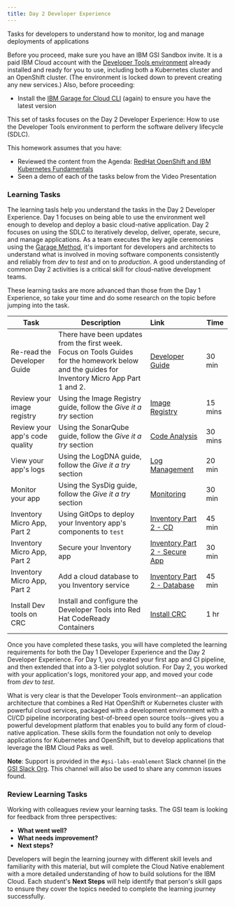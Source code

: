 ```yaml
---
title: Day 2 Developer Experience
---
```


<PageDescription>

Tasks for developers to understand how to monitor, log and manage deployments of applications

</PageDescription>


<InlineNotification>

Before you proceed, make sure you have an IBM GSI Sandbox invite. It is a paid IBM Cloud account with the [Developer Tools environment](https://ibm-garage-cloud.github.io/ibm-garage-developer-guide/overview) already installed and ready for you to use, including both a Kubernetes cluster and an OpenShift cluster. (The environment is locked down to prevent creating any new services.) Also, before proceeding:
- Install the [IBM Garage for Cloud CLI](https://ibm-garage-cloud.github.io/ibm-garage-developer-guide/getting-started/cli) (again) to ensure you have the latest version

</InlineNotification>

This set of tasks focuses on the Day 2 Developer Experience: How to use the Developer Tools environment to perform the software delivery lifecycle (SDLC).

This homework assumes that you have:
 - Reviewed the content from the Agenda: [RedHat OpenShift and IBM Kubernetes Fundamentals](enablement/agenda#redhat-openshift-and-ibm-kubernetes-fundamentals)
 - Seen a demo of each of the tasks below from the Video Presentation

### Learning Tasks

The learning tasls help you understand the tasks in the Day 2 Developer Experience. Day 1 focuses on being able to use the environment well enough to develop and deploy a basic cloud-native application. Day 2 focuses on using the SDLC to iteratively develop, deliver, operate, secure, and manage applications. As a team executes the key agile ceremonies using the [Garage Method](https://www.ibm.com/garage/method/cloud/), it's important for developers and architects to understand what is involved in moving software components consistently and reliably from *dev* to *test* and on to *production*. A good understanding of common Day 2 activities is a critical skill for cloud-native development teams.

These learning tasks are more advanced than those from the Day 1 Experience, so take your time and do some research on the topic before jumping into the task.

| Task                            | Description         | Link        | Time    |
| --------------------------------| ------------------  |:----------- |---------|
| Re-read the Developer Guide| There have been updates from the first week. Focus on Tools Guides for the homework below and the guides for Inventory Micro App Part 1 and 2. | [Developer Guide](https://ibm-garage-cloud.github.io/ibm-garage-developer-guide/overview) | 30 min |
| Review your image registry | Using the Image Registry guide, follow the _Give it a try_ section |[Image Registry](https://ibm-garage-cloud.github.io/ibm-garage-developer-guide/guides/image-registry#give-it-a-try) | 15 mins |
| Review your app's code quality | Using the SonarQube guide, follow the _Give it a try_ section |[Code Analysis](https://ibm-garage-cloud.github.io/ibm-garage-developer-guide/guides/code-analysis#give-it-a-try) | 30 mins |
| View your app's logs | Using the LogDNA guide, follow the _Give it a try_ section | [Log Management](https://ibm-garage-cloud.github.io/ibm-garage-developer-guide/guides/log-management#give-it-a-try) | 20 min |
| Monitor your app | Using the SysDig guide, follow the _Give it a try_ section | [Monitoring](https://ibm-garage-cloud.github.io/ibm-garage-developer-guide/guides/monitoring#give-it-a-try) | 30 min |
| Inventory Micro App, Part 2 | Using GitOps to deploy your Inventory app's components to `test` | [Inventory Part 2 - CD](https://ibm-garage-cloud.github.io/ibm-garage-developer-guide/practical/inventory-part2#using-cd-to-deliver-to-test) | 45 min |
| Inventory Micro App, Part 2 | Secure your Inventory app | [Inventory Part 2 - Secure App](https://ibm-garage-cloud.github.io/ibm-garage-developer-guide/practical/inventory-part2#securing-the-solution-with-app-id) | 30 min |
| Inventory Micro App, Part 2 | Add a cloud database to you Inventory service | [Inventory Part 2 - Database](https://ibm-garage-cloud.github.io/ibm-garage-developer-guide/practical/inventory-part2#add-a-cloudant-integration-to-your-backend-service) | 45 min |
| Install Dev tools on CRC | Install and configure the Developer Tools into Red Hat CodeReady Containers | [Install CRC](https://ibm-garage-cloud.github.io/ibm-garage-developer-guide/admin/installation-crc) | 1 hr |

Once you have completed these tasks, you will have completed the learning requirements for both the Day 1 Developer Experience and the Day 2 Developer Experience. For Day 1, you created your first app and CI pipeline, and then extended that into a 3-tier polyglot solution. For Day 2, you worked with your application's logs, monitored your app, and moved your code from *dev* to *test*.

What is very clear is that the Developer Tools environment--an application architecture that combines a Red Hat OpenShift or Kubernetes cluster with powerful cloud services, packaged with a development environment with a CI/CD pipeline incorporating best-of-breed open source tools--gives you a powerful development platform that enables you to build any form of cloud-native application. These skills form the foundation not only to develop applications for Kubernetes and OpenShift, but to develop applications that leverage the IBM Cloud Paks as well. 

<InlineNotification>

**Note**: Support is provided in the `#gsi-labs-enablement` Slack channel (in the [GSI Slack Org](https://gsicsi.slack.com/archives/CSRDJD5HA). This channel will also be used to share any common issues found.

</InlineNotification>

### Review Learning Tasks

Working with colleagues review your learning tasks. The GSI team is looking for feedback from three perspectives:

- **What went well?**
- **What needs improvement?**
- **Next steps?**

Developers will begin the learning journey with different skill levels and familiarity with this material, but will complete the Cloud Native enablement with a more detailed understanding of how to build solutions for the IBM Cloud. Each student's **Next Steps** will help identify that person's skill gaps to ensure they cover the topics needed to complete the learning journey successfully.
